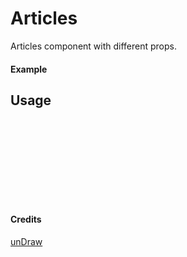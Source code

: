 
<Meta of={Articles} title="unDraw/Articles" />

# Articles

Articles component with different props.

#### Example

<Canvas of={Articles.Primary} />

## Usage

```ts
import { Articles } from "yadl-ui";

const Example = () => {
  return (
      <Articles />
  );
};

export default Example;
```

#### Credits
[unDraw](https://undraw.co/illustrations)

